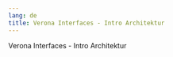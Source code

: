 ```yaml
---
lang: de
title: Verona Interfaces - Intro Architektur
---
```


Verona Interfaces - Intro Architektur